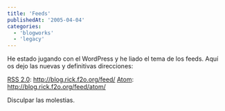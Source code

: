 ```yaml
---
title: 'Feeds'
publishedAt: '2005-04-04'
categories:
  - 'blogworks'
  - 'legacy'
---
```


He estado jugando con el WordPress y he liado el tema de los feeds. Aquí os dejo las nuevas y definitivas direcciones:

[RSS 2.0](http://blog.rick.f2o.org/feed/): http://blog.rick.f2o.org/feed/ [Atom](http://blog.rick.f2o.org/feed/atom/): http://blog.rick.f2o.org/feed/atom/

Disculpar las molestias.
